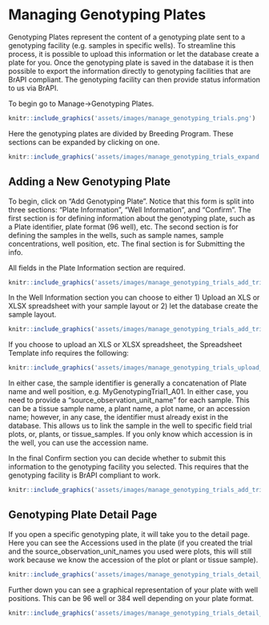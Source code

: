 # Managing Genotyping Plates

Genotyping Plates represent the content of a genotyping plate sent to a genotyping facility (e.g. samples in specific wells). To streamline this process, it is possible to upload this information or let the database create a plate for you.
Once the genotyping plate is saved in the database it is then possible to export the information directly to genotyping facilities that are BrAPI compliant. The genotyping facility can then provide status information to us via BrAPI.

To begin go to Manage->Genotyping Plates.

```r
knitr::include_graphics('assets/images/manage_genotyping_trials.png')
```

Here the genotyping plates are divided by Breeding Program. These sections can be expanded by clicking on one.

```r
knitr::include_graphics('assets/images/manage_genotyping_trials_expand.png')
```

## Adding a New Genotyping Plate

To begin, click on "Add Genotyping Plate". Notice that this form is split into three sections: "Plate Information", "Well Information", and "Confirm". The first section is for defining information about the genotyping plate, such as a Plate identifier, plate format (96 well), etc. The second section is for defining the samples in the wells, such as sample names, sample concentrations, well position, etc. The final section is for Submitting the info.

All fields in the Plate Information section are required.

```r
knitr::include_graphics('assets/images/manage_genotyping_trials_add_trial.png')
```

In the Well Information section you can choose to either 1) Upload an XLS or XLSX spreadsheet with your sample layout or 2) let the database create the sample layout.

```r
knitr::include_graphics('assets/images/manage_genotyping_trials_add_trial_wells.png')
```

If you choose to upload an XLS or XLSX spreadsheet, the Spreadsheet Template info requires the following:

```r
knitr::include_graphics('assets/images/manage_genotyping_trials_upload_template.png')
```

In either case, the sample identifier is generally a concatenation of Plate name and well position, e.g. MyGenotypingTrial1_A01.
In either case, you need to provide a "source_observation_unit_name" for each sample. This can be a tissue sample name, a plant name, a plot name, or an accession name; however, in any case, the identifier must already exist in the database. This allows us to link the sample in the well to specific field trial plots, or, plants, or tissue_samples. If you only know which accession is in the well, you can use the accession name.

In the final Confirm section you can decide whether to submit this information to the genotyping facility you selected. This requires that the genotyping facility is BrAPI compliant to work.

```r
knitr::include_graphics('assets/images/manage_genotyping_trials_add_trial_confirm.png')
```

## Genotyping Plate Detail Page

If you open a specific genotyping plate, it will take you to the detail page.
Here you can see the Accessions used in the plate (if you created the trial and the source_observation_unit_names you used were plots, this will still work because we know the accession of the plot or plant or tissue sample).

```r
knitr::include_graphics('assets/images/manage_genotyping_trials_detail_info.png')
```

Further down you can see a graphical representation of your plate with well positions. This can be 96 well or 384 well depending on your plate format.

```r
knitr::include_graphics('assets/images/manage_genotyping_trials_detail_table.png')
```
